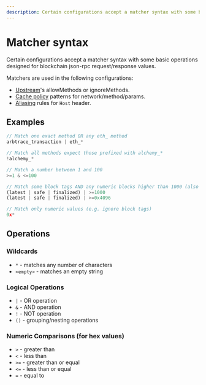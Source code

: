 ```yaml
---
description: Certain configurations accept a matcher syntax with some basic operations designed for blockchain json-rpc request/response values...
---
```


# Matcher syntax

Certain configurations accept a matcher syntax with some basic operations designed for blockchain json-rpc request/response values.

Matchers are used in the following configurations:
- [Upstream](/config/projects/upstreams)'s allowMethods or ignoreMethods.
- [Cache policy](/config/database/evm-json-rpc-cache#cache-policies) patterns for network/method/params.
- [Aliasing](/operation/url#domain-aliasing) rules for `Host` header.

## Examples

```js
// Match one exact method OR any eth_ method
arbtrace_transaction | eth_*

// Match all methods expect those prefixed with alchemy_*
!alchemy_*

// Match a number between 1 and 100
>=1 & <=100

// Match some block tags AND any numeric blocks higher than 1000 (also with hex example)
(latest | safe | finalized) | >=1000
(latest | safe | finalized) | >=0x4096

// Match only numeric values (e.g. ignore block tags)
0x*
```

## Operations

### Wildcards
- `*` - matches any number of characters
- `<empty>` - matches an empty string

### Logical Operations
- `|` - OR operation
- `&` - AND operation
- `!` - NOT operation
- `()` - grouping/nesting operations

### Numeric Comparisons (for hex values)
- `>` - greater than
- `<` - less than
- `>=` - greater than or equal
- `<=` - less than or equal
- `=` - equal to

